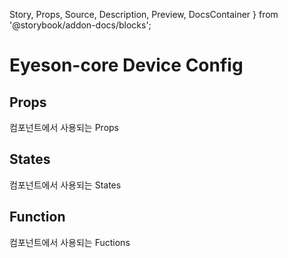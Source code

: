 

  Story,
  Props,
  Source,
  Description,
  Preview,
  DocsContainer
} from '@storybook/addon-docs/blocks';

# Eyeson-core Device Config
<Description of={ConfigMainComponent} />

## Props
컴포넌트에서 사용되는 Props
<Props of={ConfigMainComponent} />

## States
컴포넌트에서 사용되는 States
<ConfigMainStates />

## Function
컴포넌트에서 사용되는 Fuctions
<ConfigMainFunctions />